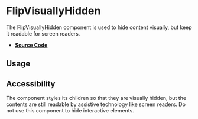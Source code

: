 
<Meta title="Components/FlipVisuallyHidden" />

# FlipVisuallyHidden

The FlipVisuallyHidden component is used to hide content visually, but keep it
readable for screen readers.

- **[Source Code](https://github.com/flip-corp/swirl/tree/main/packages/swirl-components/src/components/flip-visually-hidden)**

## Usage

<Canvas withSource="open">
  <Story id="components-flipvisuallyhidden--flip-visually-hidden" />
</Canvas>

## Accessibility

The component styles its children so that they are visually hidden, but the
contents are still readable by assistive technology like screen readers. Do not
use this component to hide interactive elements.
